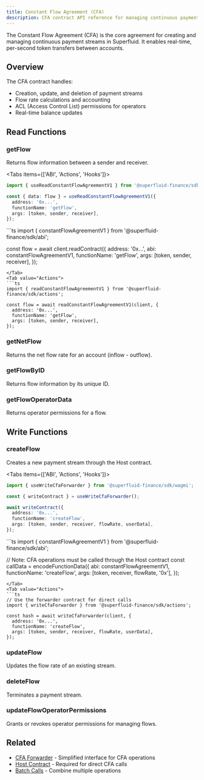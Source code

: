 ```yaml
---
title: Constant Flow Agreement (CFA)
description: CFA contract API reference for managing continuous payment streams
---
```



The Constant Flow Agreement (CFA) is the core agreement for creating and managing continuous payment streams in Superfluid. It enables real-time, per-second token transfers between accounts.

## Overview

The CFA contract handles:
- Creation, update, and deletion of payment streams
- Flow rate calculations and accounting
- ACL (Access Control List) permissions for operators
- Real-time balance updates

## Read Functions

### getFlow

Returns flow information between a sender and receiver.

<Tabs items={['ABI', 'Actions', 'Hooks']}>
<Tab value="Hooks">
```ts
import { useReadConstantFlowAgreementV1 } from '@superfluid-finance/sdk/wagmi';

const { data: flow } = useReadConstantFlowAgreementV1({
  address: '0x...',
  functionName: 'getFlow',
  args: [token, sender, receiver],
});
```
</Tab>
<Tab value="ABI">
```ts
import { constantFlowAgreementV1 } from '@superfluid-finance/sdk/abi';

const flow = await client.readContract({
  address: '0x...',
  abi: constantFlowAgreementV1,
  functionName: 'getFlow',
  args: [token, sender, receiver],
});
```
</Tab>
<Tab value="Actions">
```ts
import { readConstantFlowAgreementV1 } from '@superfluid-finance/sdk/actions';

const flow = await readConstantFlowAgreementV1(client, {
  address: '0x...',
  functionName: 'getFlow',
  args: [token, sender, receiver],
});
```
</Tab>
</Tabs>

### getNetFlow

Returns the net flow rate for an account (inflow - outflow).

### getFlowByID

Returns flow information by its unique ID.

### getFlowOperatorData

Returns operator permissions for a flow.

## Write Functions

### createFlow

Creates a new payment stream through the Host contract.

<Tabs items={['ABI', 'Actions', 'Hooks']}>
<Tab value="Hooks">
```ts
import { useWriteCfaForwarder } from '@superfluid-finance/sdk/wagmi';

const { writeContract } = useWriteCfaForwarder();

await writeContract({
  address: '0x...',
  functionName: 'createFlow',
  args: [token, sender, receiver, flowRate, userData],
});
```
</Tab>
<Tab value="ABI">
```ts
import { constantFlowAgreementV1 } from '@superfluid-finance/sdk/abi';

// Note: CFA operations must be called through the Host contract
const callData = encodeFunctionData({
  abi: constantFlowAgreementV1,
  functionName: 'createFlow',
  args: [token, receiver, flowRate, '0x'],
});
```
</Tab>
<Tab value="Actions">
```ts
// Use the forwarder contract for direct calls
import { writeCfaForwarder } from '@superfluid-finance/sdk/actions';

const hash = await writeCfaForwarder(client, {
  address: '0x...',
  functionName: 'createFlow',
  args: [token, sender, receiver, flowRate, userData],
});
```
</Tab>
</Tabs>

### updateFlow

Updates the flow rate of an existing stream.

### deleteFlow

Terminates a payment stream.

### updateFlowOperatorPermissions

Grants or revokes operator permissions for managing flows.

## Related

- [CFA Forwarder](/docs/api/essential/cfa-forwarder) - Simplified interface for CFA operations
- [Host Contract](/docs/api/advanced/host) - Required for direct CFA calls
- [Batch Calls](/docs/batch-calls) - Combine multiple operations